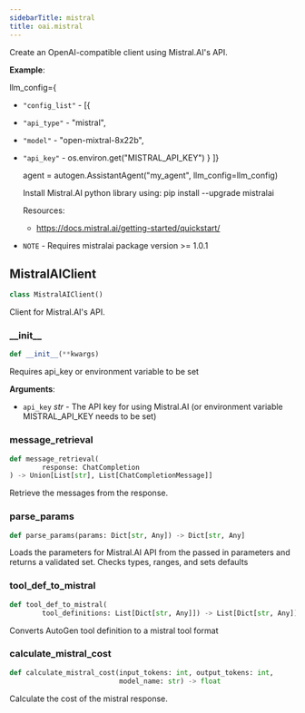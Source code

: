 ```yaml
---
sidebarTitle: mistral
title: oai.mistral
---
```


Create an OpenAI-compatible client using Mistral.AI's API.

**Example**:

  llm_config=\{
- `"config_list"` - [\{
- `"api_type"` - "mistral",
- `"model"` - "open-mixtral-8x22b",
- `"api_key"` - os.environ.get("MISTRAL_API_KEY")
  }
  ]}
  
  agent = autogen.AssistantAgent("my_agent", llm_config=llm_config)
  
  Install Mistral.AI python library using: pip install --upgrade mistralai
  
  Resources:
  - https://docs.mistral.ai/getting-started/quickstart/
  
- `NOTE` - Requires mistralai package version >= 1.0.1

## MistralAIClient

```python
class MistralAIClient()
```

Client for Mistral.AI's API.

### \_\_init\_\_

```python
def __init__(**kwargs)
```

Requires api_key or environment variable to be set

**Arguments**:

- `api_key` _str_ - The API key for using Mistral.AI (or environment variable MISTRAL_API_KEY needs to be set)

### message\_retrieval

```python
def message_retrieval(
        response: ChatCompletion
) -> Union[List[str], List[ChatCompletionMessage]]
```

Retrieve the messages from the response.

### parse\_params

```python
def parse_params(params: Dict[str, Any]) -> Dict[str, Any]
```

Loads the parameters for Mistral.AI API from the passed in parameters and returns a validated set. Checks types, ranges, and sets defaults

### tool\_def\_to\_mistral

```python
def tool_def_to_mistral(
        tool_definitions: List[Dict[str, Any]]) -> List[Dict[str, Any]]
```

Converts AutoGen tool definition to a mistral tool format

### calculate\_mistral\_cost

```python
def calculate_mistral_cost(input_tokens: int, output_tokens: int,
                           model_name: str) -> float
```

Calculate the cost of the mistral response.

